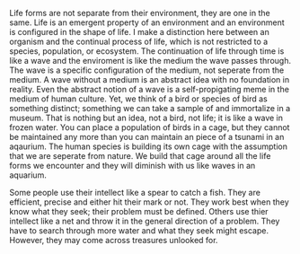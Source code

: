 Life forms are not separate from their environment, they are one in the same.
Life is an emergent property of an environment and an environment is configured in the shape of life.
I make a distinction here between an organism and the continual process of life, which is not restricted to a species, population, or ecosystem.
The continuation of life through time is like a wave and the enviroment is like the medium the wave passes through.
The wave is a specific configuration of the medium, not seperate from the medium.
A wave without a medium is an abstract idea with no foundation in reality.
Even the abstract notion of a wave is a self-propigating meme in the medium of human culture. 
Yet, we think of a bird or species of bird as something distinct; something we can take a sample of and immortalize in a museum.
That is nothing but an idea, not a bird, not life; it is like a wave in frozen water.
You can place a population of birds in a cage, but they cannot be maintained any more than you can maintain an piece of a tsunami in an aqaurium.
The human species is building its own cage with the assumption that we are seperate from nature.
We build that cage around all the life forms we encounter and they will diminish with us like waves in an aquarium. 


Some people use their intellect like a spear to catch a fish. 
They are efficient, precise and either hit their mark or not.
They work best when they know what they seek; their problem must be defined. 
Others use thier intellect like a net and throw it in the general direction of a problem. 
They have to search through more water and what they seek might escape.
However, they may come across treasures unlooked for.  
